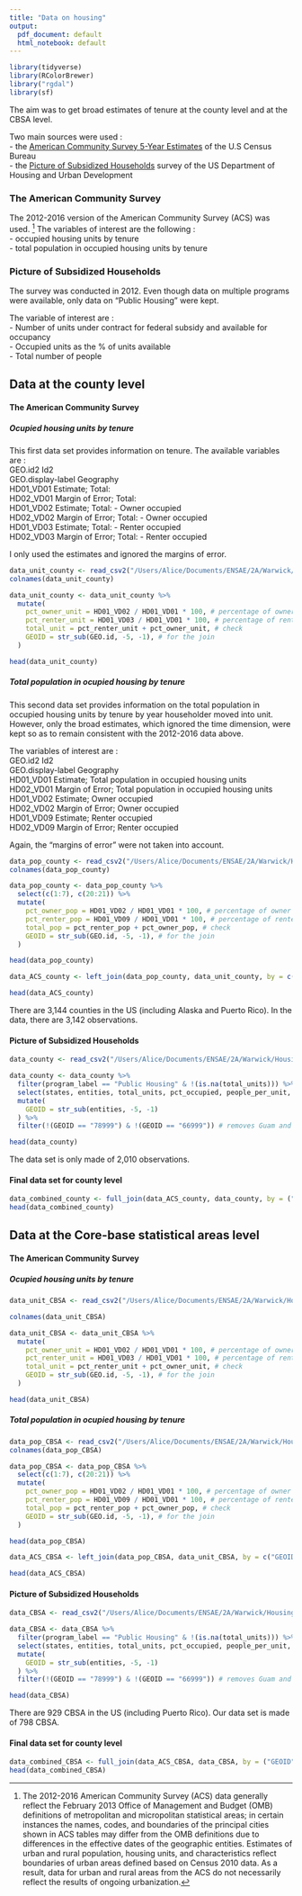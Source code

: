 ```yaml
---
title: "Data on housing"
output:
  pdf_document: default
  html_notebook: default
---
```

```r
library(tidyverse)
library(RColorBrewer)
library("rgdal")
library(sf)
```

The aim was to get broad estimates of tenure at the county level and at the CBSA level.

Two main sources were used :  
- the [American Community Survey 5-Year Estimates](https://www.census.gov/programs-surveys/acs/) of the U.S Census Bureau  
- the [Picture of Subsidized Households](https://www.huduser.gov/portal/datasets/assthsg.html) survey of the US Department of Housing and Urban Development  

### The American Community Survey
 
The 2012-2016 version of the American Community Survey (ACS) was used. [^1]
The variables of interest are the following :   
- occupied housing units by tenure  
- total population in occupied housing units by tenure   

[^1]: The 2012-2016 American Community Survey (ACS) data generally reflect the February 2013 Office of Management and Budget (OMB) definitions of metropolitan and micropolitan statistical areas; in certain instances the names, codes, and boundaries of the principal cities shown in ACS tables may differ from the OMB definitions due to differences in the effective dates of the geographic entities. Estimates of urban and rural population, housing units, and characteristics reflect boundaries of urban areas defined based on Census 2010 data. As a result, data for urban and rural areas from the ACS do not necessarily reflect the results of ongoing urbanization.

### Picture of Subsidized Households

The survey was conducted in 2012. Even though data on multiple programs were available, only data on "Public Housing" were kept. 

The variable of interest are :  
- Number of units under contract for federal subsidy and available for occupancy  
- Occupied units as the % of units available  
- Total number of people  

## Data at the county level 

#### The American Community Survey

##### Ocupied housing units by tenure

This first data set provides information on tenure. The available variables are :   
GEO.id2	Id2    
GEO.display-label	Geography  
HD01_VD01	Estimate; Total:  
HD02_VD01	Margin of Error; Total:  
HD01_VD02	Estimate; Total: - Owner occupied  
HD02_VD02	Margin of Error; Total: - Owner occupied  
HD01_VD03	Estimate; Total: - Renter occupied  
HD02_VD03	Margin of Error; Total: - Renter occupied 

I only used the estimates and ignored the margins of error. 
```r
data_unit_county <- read_csv2("/Users/Alice/Documents/ENSAE/2A/Warwick/Housing data/ACS/ACS_16_5YR_B25003_with_ann.csv", col_names = T)
colnames(data_unit_county)
```

```r
data_unit_county <- data_unit_county %>%
  mutate(
    pct_owner_unit = HD01_VD02 / HD01_VD01 * 100, # percentage of owner occupied units
    pct_renter_unit = HD01_VD03 / HD01_VD01 * 100, # percentage of renter occupied units
    total_unit = pct_renter_unit + pct_owner_unit, # check
    GEOID = str_sub(GEO.id, -5, -1), # for the join
  )
```

```r
head(data_unit_county)
```

##### Total population in ocupied housing by tenure 

This second data set provides information on the total population in occupied housing units by tenure by year householder moved into unit. However, only the broad estimates, which ignored the time dimension, were kept so as to remain consistent with the 2012-2016 data above. 

The variables of interest are :    
GEO.id2	Id2  
GEO.display-label	Geography  
HD01_VD01	Estimate; Total population in occupied housing units  
HD02_VD01	Margin of Error; Total population in occupied housing units  
HD01_VD02	Estimate; Owner occupied   
HD02_VD02	Margin of Error; Owner occupied  
HD01_VD09	Estimate; Renter occupied  
HD02_VD09	Margin of Error; Renter occupied  

Again, the "margins of error" were not taken into account. 

```r
data_pop_county <- read_csv2("/Users/Alice/Documents/ENSAE/2A/Warwick/Housing data/ACS/ACS_16_5YR_B25026_with_ann.csv", col_names = T)
colnames(data_pop_county)
```

```r
data_pop_county <- data_pop_county %>%
  select(c(1:7), c(20:21)) %>%
  mutate(
    pct_owner_pop = HD01_VD02 / HD01_VD01 * 100, # percentage of owner population
    pct_renter_pop = HD01_VD09 / HD01_VD01 * 100, # percentage of renter population
    total_pop = pct_renter_pop + pct_owner_pop, # check
    GEOID = str_sub(GEO.id, -5, -1), # for the join
  )
```

```r
head(data_pop_county)
```


```r
data_ACS_county <- left_join(data_pop_county, data_unit_county, by = c("GEOID", "GEO.id2", "GEO.id", "GEO.display-label"))

head(data_ACS_county)
```

There are 3,144 counties in the US (including Alaska and Puerto Rico). In the data, there are 3,142 observations.   

#### Picture of Subsidized Households

```r
data_county <- read_csv2("/Users/Alice/Documents/ENSAE/2A/Warwick/Housing data/PSH/COUNTY_2012.csv", col_names = T)
```

```r
data_county <- data_county %>%
  filter(program_label == "Public Housing" & !(is.na(total_units))) %>%
  select(states, entities, total_units, pct_occupied, people_per_unit, people_total, state) %>%
  mutate(
    GEOID = str_sub(entities, -5, -1)
  ) %>%
  filter(!(GEOID == "78999") & !(GEOID == "66999")) # removes Guam and VI

head(data_county)
```
The data set is only made of 2,010 observations. 

#### Final data set for county level

```r
data_combined_county <- full_join(data_ACS_county, data_county, by = ("GEOID"))
head(data_combined_county)
```

## Data at the Core-base statistical areas level 

#### The American Community Survey
 
##### Ocupied housing units by tenure

```r
data_unit_CBSA <- read_csv2("/Users/Alice/Documents/ENSAE/2A/Warwick/Housing data/ACS_CBSA/ACS_16_5YR_B25003_with_ann.csv", col_names = T)

colnames(data_unit_CBSA)
```

```r
data_unit_CBSA <- data_unit_CBSA %>%
  mutate(
    pct_owner_unit = HD01_VD02 / HD01_VD01 * 100, # percentage of owner occupied units
    pct_renter_unit = HD01_VD03 / HD01_VD01 * 100, # percentage of renter occupied units
    total_unit = pct_renter_unit + pct_owner_unit, # check
    GEOID = str_sub(GEO.id, -5, -1), # for the join
  )
```

```r
head(data_unit_CBSA)
```

##### Total population in ocupied housing by tenure

```r
data_pop_CBSA <- read_csv2("/Users/Alice/Documents/ENSAE/2A/Warwick/Housing data/ACS_CBSA/ACS_16_5YR_B25033_with_ann.csv", col_names = T)
colnames(data_pop_CBSA)
```

```r
data_pop_CBSA <- data_pop_CBSA %>%
  select(c(1:7), c(20:21)) %>%
  mutate(
    pct_owner_pop = HD01_VD02 / HD01_VD01 * 100, # percentage of owner population
    pct_renter_pop = HD01_VD09 / HD01_VD01 * 100, # percentage of renter population
    total_pop = pct_renter_pop + pct_owner_pop, # check
    GEOID = str_sub(GEO.id, -5, -1), # for the join
  )
```

```r
head(data_pop_CBSA)
```


```r
data_ACS_CBSA <- left_join(data_pop_CBSA, data_unit_CBSA, by = c("GEOID", "GEO.id2", "GEO.id", "GEO.display-label"))

head(data_ACS_CBSA)
```

#### Picture of Subsidized Households

```r
data_CBSA <- read_csv2("/Users/Alice/Documents/ENSAE/2A/Warwick/Housing data/PSH/CBSA_2012.csv", col_names = T)
```

```r
data_CBSA <- data_CBSA %>%
  filter(program_label == "Public Housing" & !(is.na(total_units))) %>%
  select(states, entities, total_units, pct_occupied, people_per_unit, people_total, state) %>%
  mutate(
    GEOID = str_sub(entities, -5, -1)
  ) %>%
  filter(!(GEOID == "78999") & !(GEOID == "66999")) # removes Guam and VI

head(data_CBSA)
```
There are 929 CBSA in the US (including Puerto Rico). Our data set is made of 798 CBSA. 

#### Final data set for county level

```r
data_combined_CBSA <- full_join(data_ACS_CBSA, data_CBSA, by = ("GEOID"))
head(data_combined_CBSA)
```


